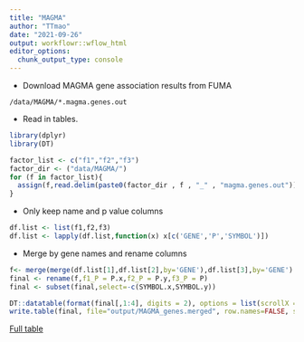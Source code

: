 ```yaml
---
title: "MAGMA"
author: "TTmao"
date: "2021-09-26"
output: workflowr::wflow_html
editor_options:
  chunk_output_type: console
---
```


* Download MAGMA gene association results from FUMA

```
/data/MAGMA/*.magma.genes.out
```

* Read in tables.

```r
library(dplyr)
library(DT)

factor_list <- c("f1","f2","f3")
factor_dir <- ("data/MAGMA/")
for (f in factor_list){
  assign(f,read.delim(paste0(factor_dir , f , "_" , "magma.genes.out")))
}

```

* Only keep name and p value columns
```r
df.list <- list(f1,f2,f3)
df.list <- lapply(df.list,function(x) x[c('GENE','P','SYMBOL')])
```

* Merge by gene names and rename columns

```r
f<- merge(merge(df.list[1],df.list[2],by='GENE'),df.list[3],by='GENE')
final <- rename(f,f1_P = P.x,f2_P = P.y,f3_P = P)
final <- subset(final,select=-c(SYMBOL.x,SYMBOL.y))

DT::datatable(format(final[,1:4], digits = 2), options = list(scrollX = TRUE, keys = TRUE),rownames = F)
write.table(final, file="output/MAGMA_genes.merged", row.names=FALSE, sep="\t")
```

[Full table](output/MAGMA.genes.merged)
